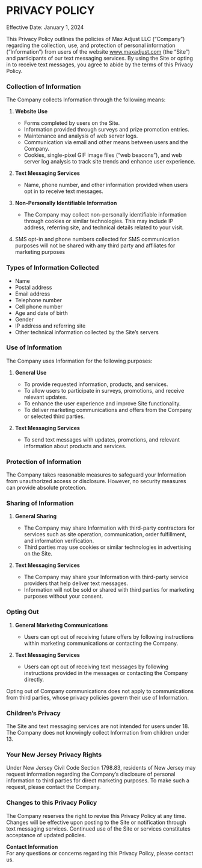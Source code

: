 # PRIVACY POLICY

Effective Date: January 1, 2024

This Privacy Policy outlines the policies of Max Adjust LLC (“Company”) regarding the collection, use, and protection of personal information (“Information”) from users of the website www.maxadjust.com (the “Site”) and participants of our text messaging services. By using the Site or opting in to receive text messages, you agree to abide by the terms of this Privacy Policy.

### **Collection of Information**

The Company collects Information through the following means:

1. **Website Use**

    - Forms completed by users on the Site.
    - Information provided through surveys and prize promotion entries.
    - Maintenance and analysis of web server logs.
    - Communication via email and other means between users and the Company.
    - Cookies, single-pixel GIF image files (“web beacons”), and web server log analysis to track site trends and enhance user experience.

2. **Text Messaging Services**

    - Name, phone number, and other information provided when users opt in to receive text messages.

3. **Non-Personally Identifiable Information**

    - The Company may collect non-personally identifiable information through cookies or similar technologies. This may include IP address, referring site, and technical details related to your visit.

4. SMS opt-in and phone numbers collected for SMS communication purposes will not be shared with any third party and affiliates for marketing purposes

### **Types of Information Collected**

-   Name
-   Postal address
-   Email address
-   Telephone number
-   Cell phone number
-   Age and date of birth
-   Gender
-   IP address and referring site
-   Other technical information collected by the Site’s servers

### **Use of Information**

The Company uses Information for the following purposes:

1. **General Use**

    - To provide requested information, products, and services.
    - To allow users to participate in surveys, promotions, and receive relevant updates.
    - To enhance the user experience and improve Site functionality.
    - To deliver marketing communications and offers from the Company or selected third parties.

2. **Text Messaging Services**
    - To send text messages with updates, promotions, and relevant information about products and services.

### **Protection of Information**

The Company takes reasonable measures to safeguard your Information from unauthorized access or disclosure. However, no security measures can provide absolute protection.

### **Sharing of Information**

1. **General Sharing**

    - The Company may share Information with third-party contractors for services such as site operation, communication, order fulfillment, and information verification.
    - Third parties may use cookies or similar technologies in advertising on the Site.

2. **Text Messaging Services**
    - The Company may share your Information with third-party service providers that help deliver text messages.
    - Information will not be sold or shared with third parties for marketing purposes without your consent.

### **Opting Out**

1. **General Marketing Communications**

    - Users can opt out of receiving future offers by following instructions within marketing communications or contacting the Company.

2. **Text Messaging Services**
    - Users can opt out of receiving text messages by following instructions provided in the messages or contacting the Company directly.

Opting out of Company communications does not apply to communications from third parties, whose privacy policies govern their use of Information.

### **Children’s Privacy**

The Site and text messaging services are not intended for users under 18. The Company does not knowingly collect Information from children under 13.

### **Your New Jersey Privacy Rights**

Under New Jersey Civil Code Section 1798.83, residents of New Jersey may request information regarding the Company’s disclosure of personal information to third parties for direct marketing purposes. To make such a request, please contact the Company.

### **Changes to this Privacy Policy**

The Company reserves the right to revise this Privacy Policy at any time. Changes will be effective upon posting to the Site or notification through text messaging services. Continued use of the Site or services constitutes acceptance of updated policies.

**Contact Information**  
For any questions or concerns regarding this Privacy Policy, please contact us.
